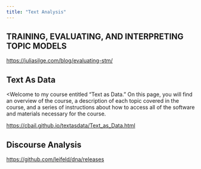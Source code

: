 ```yaml
---
title: "Text Analysis"
---
```


## TRAINING, EVALUATING, AND INTERPRETING TOPIC MODELS

<https://juliasilge.com/blog/evaluating-stm/>

## Text As Data

<Welcome to my course entitled “Text as Data.” On this page, you will find an overview of the course, a description of each topic covered in the course, and a series of instructions about how to access all of the software and materials necessary for the course.

<https://cbail.github.io/textasdata/Text_as_Data.html>

## Discourse Analysis

<https://github.com/leifeld/dna/releases>